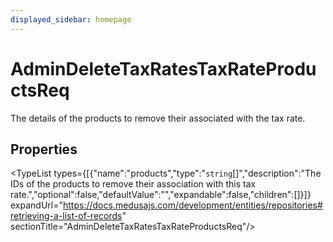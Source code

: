 ```yaml
---
displayed_sidebar: homepage
---
```



# AdminDeleteTaxRatesTaxRateProductsReq

The details of the products to remove their associated with the tax rate.

## Properties

<TypeList types={[{"name":"products","type":"`string`[]","description":"The IDs of the products to remove their association with this tax rate.","optional":false,"defaultValue":"","expandable":false,"children":[]}]} expandUrl="https://docs.medusajs.com/development/entities/repositories#retrieving-a-list-of-records" sectionTitle="AdminDeleteTaxRatesTaxRateProductsReq"/>

